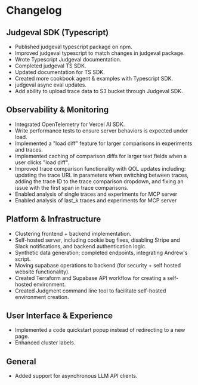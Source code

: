 # Changelog

## Judgeval SDK (Typescript)
*   Published judgeval typescript package on npm.
*   Improved judgeval typescript to match changes in judgeval package.
*   Wrote Typescript Judgeval documentation.
*   Completed judgeval TS SDK.
*   Updated documentation for TS SDK.
*   Created more cookbook agent & examples with Typescript SDK.
*   judgeval async eval updates.
*   Add ability to upload trace data to S3 bucket through Judgeval SDK.

## Observability & Monitoring
*   Integrated OpenTelemetry for Vercel AI SDK.
*   Write performance tests to ensure server behaviors is expected under load.
*   Implemented a "load diff" feature for larger comparisons in experiments and traces.
*   Implemented caching of comparison diffs for larger text fields when a user clicks "load diff".
*   Improved trace comparison functionality with QOL updates including: updating the trace URL in parameters when switching between traces, adding the trace ID to the trace comparison dropdown, and fixing an issue with the first span in trace comparisons.
*   Enabled analysis of single traces and experiments for MCP server
*   Enabled analysis of last_k traces and experiments for MCP server

## Platform & Infrastructure
*   Clustering frontend + backend implementation.
*   Self-hosted server, including cookie bug fixes, disabling Stripe and Slack notifications, and backend authentication logic.
*   Synthetic data generation; completed endpoints, integrating Andrew's script.
*   Moving supabase operations to backend (for security + self hosted website functionality).
*   Created Terraform and Supabase API workflow for creating a self-hosted environment.
*   Created Judgment command line tool to facilitate self-hosted environment creation.

## User Interface & Experience
*   Implemented a code quickstart popup instead of redirecting to a new page.
*   Enhanced cluster labels.

## General
*   Added support for asynchronous LLM API clients.
